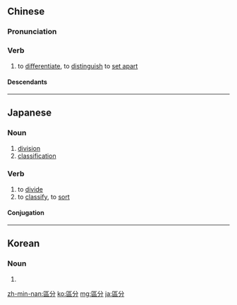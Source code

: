 {{also|区分}}
==Chinese==
{{zh-forms|s=区分}}

===Pronunciation===
{{zh-pron
|m=qūfēn
|c=keoi1 fan1
|mn=qz,tw,xm:khu-hun/zz:khi-hun
|cat=v
}}

===Verb===
{{zh-verb}}

# to [[differentiate]], to [[distinguish]] to [[set apart]]

====Descendants====
{{CJKV|區分|s=区分|くぶん|구분}}

----

==Japanese==
{{ja-kanjitab|く|ぶん|yomi=o}}

===Noun===
{{ja-noun|くぶん|shin=区分}}

# [[division]]
# [[classification]]

===Verb===
{{ja-verb-suru|くぶん|shin=区分}}

# to [[divide]]
# to [[classify]], to [[sort]]

====Conjugation====
{{ja-suru|くぶん}}

----

==Korean==
{{ko-hanjatab}}

===Noun===
{{ko-noun|hj|hangeul=구분}}

# {{hanja form of|구분|category; classification; division}}

[[zh-min-nan:區分]]
[[ko:區分]]
[[mg:區分]]
[[ja:區分]]